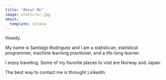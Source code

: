 ```yaml
---
title: "About Me"
image: static/sr.jpg
about:
  template: solana
---
```


Howdy.

My name is Santiago Rodriguez and I am a statistican, statistical programmer, machine learning practioner, and a life-long learner.

I enjoy traveling. Some of my favorite places to visit are Norway and Japan.

The best way to contact me is throught LinkedIn.